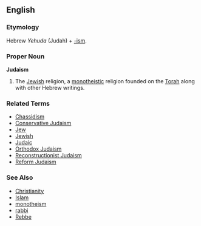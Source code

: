 ==English==

===Etymology===

Hebrew ''Yehuda'' (Judah) + [[-ism]]. <!-- Please add native Hebrew spelling -->

===Proper Noun===
'''Judaism'''

# The [[Jewish]] religion, a [[monotheistic]] religion founded on the [[Torah]] along with other Hebrew writings.

===Related Terms===
*[[Chassidism]]
*[[Conservative Judaism]]
*[[Jew]]
*[[Jewish]]
*[[Judaic]]
*[[Orthodox Judaism]]
*[[Reconstructionist Judaism]]
*[[Reform Judaism]]

===See Also===
*[[Christianity]]
*[[Islam]]
*[[monotheism]]
*[[rabbi]]
*[[Rebbe]]